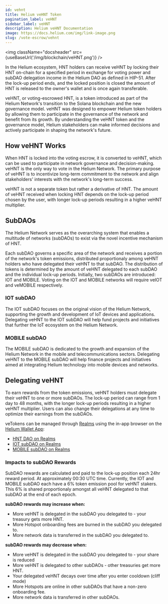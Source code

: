 ```yaml
---
id: vehnt
title: Helium veHNT Token
pagination_label: veHNT
sidebar_label: veHNT
description: Helium veHNT Documentation
image: https://docs.helium.com/img/link-image.png
slug: /vote-escrow/vehnt
---
```



<img className="docsheader" src={useBaseUrl('/img/blockchain/veHNT.png')} />

In the Helium ecosystem, HNT holders can receive veHNT by locking their HNT on-chain for a specified
period in exchange for voting power and subDAO delegation income in the Helium DAO as defined in
HIP-51. After the lock-up period ends, and the locked position is closed the amount of HNT is
released to the owner's wallet and is once again transferable.

veHNT, or voting-escrowed HNT, is a token introduced as part of the Helium Network's transition to
the Solana blockchain and the new governance model. veHNT was designed to empower Helium token
holders by allowing them to participate in the governance of the network and benefit from its
growth. By understanding the veHNT token and the governance model, Helium stakeholders can make
informed decisions and actively participate in shaping the network's future.

## How veHNT Works

When HNT is locked into the voting escrow, it is converted to veHNT, which can be used to
participate in network governance and decision-making. veHNT is the only way to vote in the Helium
Network. The primary purpose of veHNT is to incentivize long-term commitment to the network and
align stakeholders' interests with the network's long-term success.

veHNT is not a separate token but rather a derivative of HNT. The amount of veHNT received when
locking HNT depends on the lock-up period chosen by the user, with longer lock-up periods resulting
in a higher veHNT multiplier.

## SubDAOs

The Helium Network serves as the overarching system that enables a multitude of networks (subDAOs)
to exist via the novel incentive mechanism of HNT.

Each subDAO governs a specific area of the network and receives a portion of the network's token
emissions, distributed proportionaly among veHNT holders who have delegated their veHNT to that
subDAO. The distribution of tokens is determined by the amount of veHNT delegated to each subDAO and
the individual lock-up periods. Initially, two subDAOs are introduced: IOT and MOBILE. Voting on the
IOT and MOBILE networks will require veIOT and veMOBILE respectively.

### IOT subDAO

The IOT subDAO focuses on the original vision of the Helium Network, supporting the growth and
development of IoT devices and applications. Delegating veHNT to the IOT subDAO will help fund
projects and initiatives that further the IoT ecosystem on the Helium Network.

### MOBILE subDAO

The MOBILE subDAO is dedicated to the growth and expansion of the Helium Network in the mobile and
telecommunications sectors. Delegating veHNT to the MOBILE subDAO will help finance projects and
initiatives aimed at integrating Helium technology into mobile devices and networks.

## Delegating veHNT

To earn rewards from the token emissions, veHNT holders must delegate their veHNT to one or more
subDAOs. The lock-up period can range from 1 day to 48 months, with the longer lock-up periods
resulting in a higher veHNT multiplier. Users can also change their delegations at any time to
optimize their earnings from the subDAOs.

veTokens can be managed through [Realms](/vote-escrow/realms) using the in-app browser on the
[Helium Wallet App](/wallets/helium-wallet-app):

- [HNT DAO on Realms](https://app.realms.today/dao/HNT)
- [IOT subDAO on Realms](https://app.realms.today/dao/IOT)
- [MOBILE subDAO on Realms](https://app.realms.today/dao/MOBILE)

### Impacts to subDAO Rewards

SubDAO rewards are calculated and paid to the lock-up position each 24hr reward period. At
approximately 00:30 UTC time. Currently, the IOT and MOBILE subDAO each have a 6% token emission
pool for veHNT stakers. This 6% is shared proportionaly amongst all veHNT delegated to that subDAO
at the end of each epoch.

**subDAO rewards may increase when:**

- More veHNT is delegated in the subDAO you delegated to - your treasury gets more HNT.
- More Hotspot onboarding fees are burned in the subDAO you delegated to.
- More network data is transferred in the subDAO you delegated to.

**subDAO rewards may decrease when:**

- More veHNT is delegated in the subDAO you delegated to - your share is reduced
- More veHNT is delegated to other subDAOs - other treasuries get more HNT.
- Your delegated veHNT decays over time after you enter cooldown (cliff mode)
- More Hotspots are online in other subDAOs that have a non-zero onboarding fee.
- More network data is transferred in other subDAOs.
